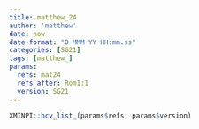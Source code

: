 ```yaml
---
title: matthew_24
author: 'matthew'
date: now
date-format: "D MMM YY HH:mm.ss"
categories: [SG21]
tags: [matthew_]
params:
  refs: mat24
  refs_after: Rom1:1
  version: SG21
---
```


```r
XMINPI::bcv_list_(params$refs, params$version)
```

